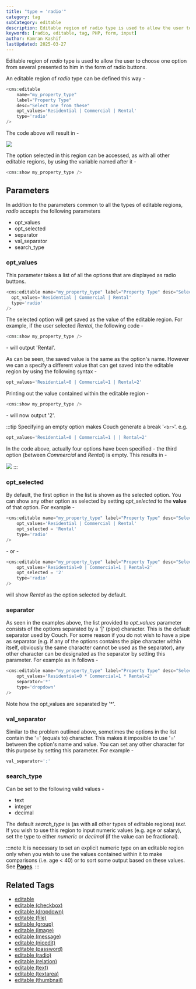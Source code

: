 ```yaml
---
title: "type = 'radio'"
category: tag
subCategory: editable
description: Editable region of radio type is used to allow the user to choose one option from several presented to him in the form of radio buttons.
keywords: [radio, editable, tag, PHP, form, input]
author: Kamran Kashif
lastUpdated: 2025-03-27
---
```


Editable region of _radio_ type is used to allow the user to choose one option from several presented to him in the form of radio buttons.

An editable region of _radio_ type can be defined this way -

```php
<cms:editable
    name="my_property_type"
    label="Property Type"
    desc="Select one from these"
    opt_values='Residential | Commercial | Rental'
    type='radio'
/>
```

The code above will result in -

![](../../../../assets/img/contents/editable-radio-1.gif)

The option selected in this region can be accessed, as with all other editable regions, by using the variable named after it -

```php
<cms:show my_property_type />
```

## Parameters

In addition to the parameters common to all the types of editable regions, _radio_ accepts the following parameters

- opt_values
- opt_selected
- separator
- val_separator
- search_type

### opt_values

This parameter takes a list of all the options that are displayed as radio buttons.

```php
<cms:editable name="my_property_type" label="Property Type" desc="Select one from these"
  opt_values='Residential | Commercial | Rental'
  type='radio'
/>
```

The selected option will get saved as the value of the editable region. For example, if the user selected _Rental_, the following code -

```php
<cms:show my_property_type />
```

\- will output 'Rental'.

As can be seen, the saved value is the same as the option's name. However we can a specify a different value that can get saved into the editable region by using the following syntax -

```php
opt_values='Residential=0 | Commercial=1 | Rental=2'
```

Printing out the value contained within the editable region -

```php
<cms:show my_property_type />
```

\- will now output '2'.

:::tip
Specifying an empty option makes Couch generate a break '`<br>`'. e.g.

```php
opt_values='Residential=0 | Commercial=1 | | Rental=2'
```

In the code above, actually four options have been specified - the third option (between _Commercial_ and _Rental_) is empty.
This results in -

![](../../../../assets/img/contents/editable-radio-2.gif)
:::

### opt_selected

By default, the first option in the list is shown as the selected option. You can show any other option as selected by setting _opt_selected_ to the **value** of that option. For example -

```php
<cms:editable name="my_property_type" label="Property Type" desc="Select one from these"
    opt_values='Residential | Commercial | Rental'
    opt_selected = 'Rental'
    type='radio'
/>
```

\- or -

```php
<cms:editable name="my_property_type" label="Property Type" desc="Select one from these"
    opt_values='Residential=0 | Commercial=1 | Rental=2'
    opt_selected = '2'
    type='radio'
/>
```

will show _Rental_ as the option selected by default.

### separator

As seen in the examples above, the list provided to _opt_values_ parameter consists of the options separated by a '|' (pipe) character.
This is the default separator used by Couch. For some reason if you do not wish to have a pipe as separator (e.g. if any of the options contains the pipe character within itself, obviously the same character cannot be used as the separator), any other character can be designated as the separator by setting this parameter. For example as in follows -

```php
<cms:editable name="my_property_type" label="Property Type" desc="Select one from these"
    opt_values='Residential=0 * Commercial=1 * Rental=2'
    separator='*'
    type='dropdown'
/>
```

Note how the opt_values are separated by '\*'.

### val_separator

Similar to the problem outlined above, sometimes the options in the list contain the '=' (equals to) character. This makes it imposible to use '=' between the option's name and value. You can set any other character for this purpose by setting this parameter. For example -

```php
val_separator=':'
```

### search_type

Can be set to the following valid values -

- text
- integer
- decimal

The default _search_type_ is (as with all other types of editable regions) _text_.
If you wish to use this region to input numeric values (e.g. age or salary), set the type to either _numeric_ or _decimal_ (if the value can be fractional).

:::note
It is necessary to set an explicit numeric type on an editable region only when you wish to use the values contained within it to make comparisons (i.e. age < 40) or to sort some output based on these values. See [**Pages**](../pages/#custom_field).
:::

## Related Tags

- [editable](../../editable/)
- [editable (checkbox)](../checkbox/)
- [editable (dropdown)](../dropdown/)
- [editable (file)](../file/)
- [editable (group)](../group/)
- [editable (image)](../image/)
- [editable (message)](../message/)
- [editable (nicedit)](../nicedit/)
- [editable (password)](../password/)
- [editable (radio)](../radio/)
- [editable (relation)](../relation/)
- [editable (text)](../text/)
- [editable (textarea)](../textarea/)
- [editable (thumbnail)](../thumbnail/)

